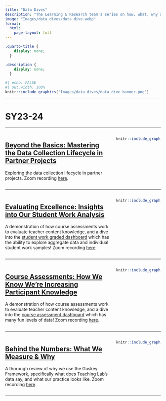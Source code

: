 ```yaml
---
title: "Data Dives"
description: "The Learning & Research team's series on how, what, why and where we use data - with video recordings and slides linked."
image: "Images/data_dives/data_dive.webp"
format:
  html:
    page-layout: full
---
```


```css
.quarto-title {
    display: none;
  }

.description {
    display: none;
  }
```

```r
#| echo: FALSE
#| out.width: 100%
knitr::include_graphics('Images/data_dives/data_dive_banner.png')
```

------------------------------------------------------------------------

# SY23-24

------------------------------------------------------------------------

::::: columns
::: {.column width="70%"}
## [Beyond the Basics: Mastering the Data Collection Lifecycle in Partner Projects](https://docs.google.com/presentation/d/1qz9my35ePG4JGdSAuoSfFHbaLBHh97uqOnkeW8CXDdI/edit)

Exploring the data collection lifecycle in partner projects. Zoom recording [here](https://teachinglab-org.zoom.us/rec/play/FncecF-tsma6_LzZ08JIX0SWYy9n43VE-oeTR7su47tFv2Q86OBurfLzk7tSz5jKgdLMnJ4PWWcM2cNK._0r0UBh3h8SEZsSr?canPlayFromShare=true&from=share_recording_detail&continueMode=true&componentName=rec-play&originRequestUrl=https%3A%2F%2Fteachinglab-org.zoom.us%2Frec%2Fshare%2FnQr3UuKw1VSWUGB7oBb8aNjU8KZdYvLkPhHqeeOV8UfzhFlCJI1JD9QEG3DMX8Af.yOuD_w8jE9gFeSjB).
:::

::: {.column width="30%"}
```r
knitr::include_graphics("images/data_dives/data_collection.png")
```
:::
:::::

------------------------------------------------------------------------

::::: columns
::: {.column width="70%"}
## [Evaluating Excellence: Insights into Our Student Work Analysis](https://docs.google.com/presentation/d/1yG2WX0EpVryk5drCzqm25YmJhb34lZN4RTTyDpIempY/edit)

A demonstration of how course assessments work to evaluate teacher content knowledge, and a dive into the [student work graded dashboard](https://tl-data.teachinglab.org/shiny/student_work_graded/) which has the ability to explore aggregate data and individual student work samples! Zoom recording [here](https://drive.google.com/file/d/1pm6LGwAuZF3r1fqqYQ261W_eYbOCBafn/view?usp=drive_link).
:::

::: {.column width="30%"}
```r
knitr::include_graphics("dashboard5/imgs/StudentWorkGraded.png")
```
:::
:::::

------------------------------------------------------------------------

::::: columns
::: {.column width="70%"}
## [Course Assessments: How We Know We’re Increasing Participant Knowledge](https://docs.google.com/presentation/d/1XvrtVlVVnz3b1Sr-_xdkYq2vV7eogtZ0feI3KHYyXO8/edit#slide=id.p)

A demonstration of how course assessments work to evaluate teacher content knowledge, and a dive into the [course assessment dashboard](https://tl-data.teachinglab.org/shiny/course_assessments/) which has many fun levels of data! Zoom recording [here](https://drive.google.com/drive/folders/17aIskSziSPidP4YbUjhkQL-uARv2XSP8).
:::

::: {.column width="30%"}
```r
knitr::include_graphics("Images/data_overview/course_assessments3.png")
```
:::
:::::

------------------------------------------------------------------------

::::: columns
::: {.column width="70%"}
## [Behind the Numbers: What We Measure & Why](https://docs.google.com/presentation/d/1n8k5ZqgUwQESjxcgzJ8E7CFNRVevssX-gyUgmealKnU/edit#slide=id.p)

A thorough review of why we use the Guskey Framework, specifically what does Teaching Lab's data say, and what our practice looks like. Zoom recording [here](https://teachinglab-org.zoom.us/rec/share/iGc5K0lUuaOTB_6ljr2Hq-k3OZedl7RaKNd9RRRcsr5SQdWOHKx2abUA33aubXsi.0UcB36vA32xWQdDW).
:::

::: {.column width="30%"}
```r
knitr::include_graphics("Images/Reports/ongoing_report.png")
```
:::
:::::

------------------------------------------------------------------------
